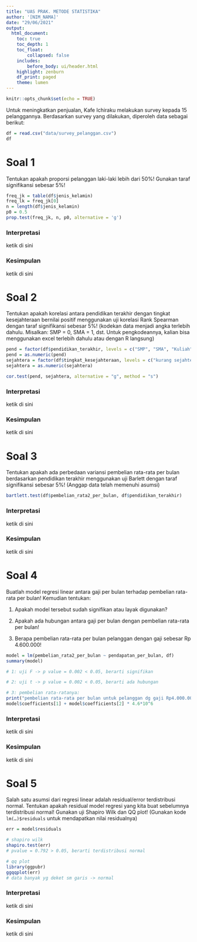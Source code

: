 ```yaml
---
title: "UAS PRAK. METODE STATISTIKA"
author: '[NIM_NAMA]'
date: "29/06/2021"
output:
  html_document: 
    toc: true
    toc_depth: 1
    toc_float: 
        collapsed: false
    includes:
        before_body: ui/header.html
    highlight: zenburn
    df_print: paged
    theme: lumen
---
```


```r
knitr::opts_chunk$set(echo = TRUE)
```

Untuk meningkatkan penjualan, Kafe Ichiraku melakukan survey kepada 15 pelanggannya. Berdasarkan survey yang dilakukan, diperoleh data sebagai berikut:

```r
df = read.csv("data/survey_pelanggan.csv")
df
```

# Soal 1 {.tabset}

Tentukan apakah proporsi pelanggan laki-laki lebih dari 50%! Gunakan taraf signifikansi sebesar 5%!

```r
freq_jk = table(df$jenis_kelamin)
freq_lk = freq_jk[0]
n = length(df$jenis_kelamin)
p0 = 0.5
prop.test(freq_jk, n, p0, alternative = 'g')
```

### Interpretasi

ketik di sini

### Kesimpulan

ketik di sini

# Soal 2 {.tabset}

Tentukan apakah korelasi antara pendidikan terakhir dengan tingkat kesejahteraan bernilai positif menggunakan uji korelasi Rank Spearman dengan taraf signifikansi sebesar 5%! (kodekan data menjadi angka terlebih dahulu. Misalkan: SMP = 0, SMA = 1, dst. Untuk pengkodeannya, kalian bisa menggunakan excel terlebih dahulu atau dengan R langsung)

```r
pend = factor(df$pendidikan_terakhir, levels = c("SMP", "SMA", "Kuliah"))
pend = as.numeric(pend)
sejahtera = factor(df$tingkat_kesejahteraan, levels = c("kurang sejahtera", "cukup sejahtera", "sejahtera", "sangat sejahtera"))
sejahtera = as.numeric(sejahtera)

cor.test(pend, sejahtera, alternative = "g", method = "s")
```

### Interpretasi

ketik di sini

### Kesimpulan

ketik di sini

# Soal 3 {.tabset}

Tentukan apakah ada perbedaan variansi pembelian rata-rata per bulan berdasarkan pendidikan terakhir menggunakan uji Barlett dengan taraf signifikansi sebesar 5%! (Anggap data telah memenuhi asumsi)

```r
bartlett.test(df$pembelian_rata2_per_bulan, df$pendidikan_terakhir)
```

### Interpretasi

ketik di sini

### Kesimpulan

ketik di sini

# Soal 4 {.tabset}

Buatlah model regresi linear antara gaji per bulan terhadap pembelian rata-rata per bulan! Kemudian tentukan:

1.  Apakah model tersebut sudah signifikan atau layak digunakan?

2.  Apakah ada hubungan antara gaji per bulan dengan pembelian rata-rata per bulan!

3.  Berapa pembelian rata-rata per bulan pelanggan dengan gaji sebesar Rp 4.600.000!

```r
model = lm(pembelian_rata2_per_bulan ~ pendapatan_per_bulan, df)
summary(model)

# 1: uji F -> p value = 0.002 < 0.05, berarti signifikan

# 2: uji t -> p value = 0.002 < 0.05, berarti ada hubungan

# 3: pembelian rata-ratanya:
print("pembelian rata-rata per bulan untuk pelanggan dg gaji Rp4.000.000")
model$coefficients[1] + model$coefficients[2] * 4.6*10^6

```

### Interpretasi

ketik di sini

### Kesimpulan

ketik di sini

# Soal 5 {.tabset}

Salah satu asumsi dari regresi linear adalah residual/error terdistribusi normal. Tentukan apakah residual model regresi yang kita buat sebelumnya terdistribusi normal! Gunakan uji Shapiro Wilk dan QQ plot! (Gunakan kode `lm(…)$residuals` untuk mendapatkan nilai residualnya)

```r
err = model$residuals

# shapiro wilk
shapiro.test(err)
# pvalue = 0.792 > 0.05, berarti terdistribusi normal

# qq plot
library(ggpubr)
ggqqplot(err)
# data banyak yg deket sm garis -> normal
```

### Interpretasi

ketik di sini

### Kesimpulan

ketik di sini
